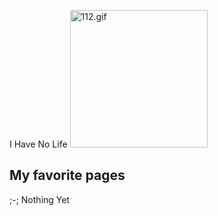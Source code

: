 I Have No Life
[[File:112.gif|thumb|220x220px]]

==My favorite pages==
<nowiki>;</nowiki>-; Nothing Yet